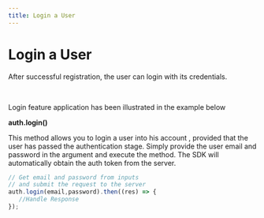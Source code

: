```yaml
---
title: Login a User
---
```


# Login a User

After successful registration, the user can login with its credentials.

<ReactPlayer playing controls volume={0} width={832} height={468} url="/demos/guides/login-app.webm" /><br />

Login feature application has been illustrated in the example below

**auth.login()**

This method allows you to login a user into his account , provided that the user has passed the authentication stage. Simply provide the user email and password in the argument and execute the method. The SDK will automatically obtain the auth token from the server. 

```js
// Get email and password from inputs
// and submit the request to the server
auth.login(email,password).then((res) => {
   //Handle Response
});
```

